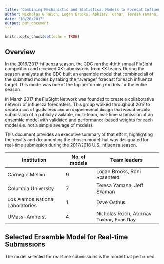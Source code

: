 ```yaml
---
title: 'Combining Mechanistic and Statistical Models to Forecat Influenza in the U.S.:  A Collaborative Ensemble from the FluSight Network'
author: Nicholas G Reich, Logan Brooks, Abhinav Tushar, Teresa Yamana, Craig McGowan, Evan Ray, Dave Osthus, Roni Rosenfeld
date: "10/26/2017"
output: pdf_document
---
```


```r
knitr::opts_chunk$set(echo = TRUE)
```

## Overview
In the 2016/2017 influenza season, the CDC ran the 4thth annual FluSight competition and received XX submissions from XX teams. During the season, analysts at the CDC built an ensemble model that combined all of the submitted models by taking the "average" forecast for each influenza target. This model was one of the top performing models for the entire season.

In March 2017 the FluSight Network was founded to create a collaborative network of influenza forecasters. This group worked throughout 2017 to create a set of guidelines and an experimental design that would enable submission of a publicly available, multi-team, real-time submission of an ensemble model with validated and performance-based weights for each model (i.e. not a simple average of models). 

This document provides an executive summary of that effort, highlighting the results and documenting the chosen model that was designated for real-time submission during the 2017/2018 U.S. influenza season.

Institution | No. of models | Team leaders
----------- | ------------- | -------------
Carnegie Mellon | 9 | Logan Brooks, Roni Rosenfeld
Columbia University | 7 | Teresa Yamana, Jeff Shaman
Los Alamos National Laboratories | 1 | Dave Osthus
UMass-Amherst | 4 | Nicholas Reich, Abhinav Tushar, Evan Ray

## Selected Ensemble Model for Real-time Submissions

The model selected for real-time submissions is the model that performed 
